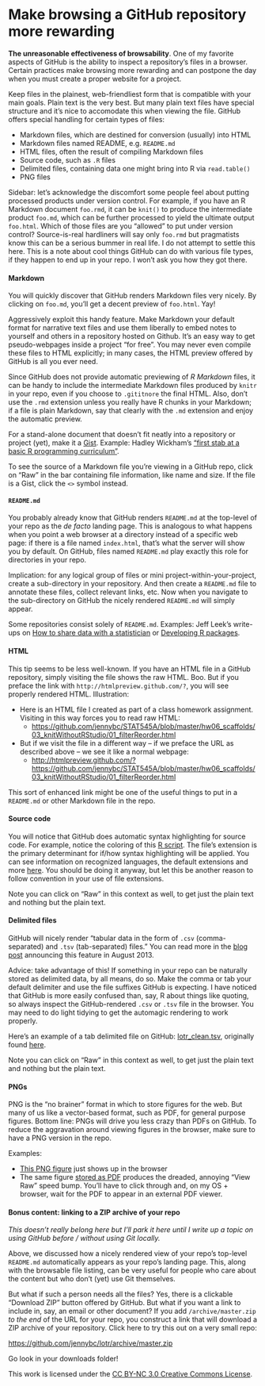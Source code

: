 Make browsing a GitHub repository more rewarding
========================================================

__The unreasonable effectiveness of browsability__. One of my favorite aspects of GitHub is the ability to inspect a repository's files in a browser. Certain practices make browsing more rewarding and can postpone the day when you must create a proper website for a project.

Keep files in the plainest, web-friendliest form that is compatible with your main goals. Plain text is the very best. But many plain text files have special structure and it's nice to accomodate this when viewing the file. GitHub offers special handling for certain types of files:

  * Markdown files, which are destined for conversion (usually) into HTML
  * Markdown files named README, e.g. `README.md`
  * HTML files, often the result of compiling Markdown files
  * Source code, such as `.R` files
  * Delimited files, containing data one might bring into R via `read.table()`
  * PNG files
  
Sidebar: let's acknowledge the discomfort some people feel about putting processed products under version control. For example, if you have an R Markdown document `foo.rmd`, it can be `knit()` to produce the intermediate product `foo.md`, which can be further processed to yield the ultimate output `foo.html`. Which of those files are you "allowed" to put under version control? Source-is-real hardliners will say only `foo.rmd` but pragmatists know this can be a serious bummer in real life. I do not attempt to settle this here. This is a note about cool things GitHub can do with various file types, if they happen to end up in your repo. I won't ask you how they got there.
  
#### Markdown

You will quickly discover that GitHub renders Markdown files very nicely. By clicking on `foo.md`, you'll get a decent preview of `foo.html`. Yay!

Aggressively exploit this handy feature. Make Markdown your default format for narrative text files and use them liberally to embed notes to yourself and others in a repository hosted on Github. It's an easy way to get pseudo-webpages inside a project "for free". You may never even compile these files to HTML explicitly; in many cases, the HTML preview offered by GitHub is all you ever need.

Since GitHub does not provide automatic previewing of *R Markdown* files, it can be handy to include the intermediate Markdown files produced by `knitr` in your repo, even if you choose to `.gititnore` the final HTML. Also, don't use the `.rmd` extension unless you really have R chunks in your Markdown; if a file is plain Markdown, say that clearly with the `.md` extension and enjoy the automatic preview.

For a stand-alone document that doesn't fit neatly into a repository or project (yet), make it a [Gist](https://gist.github.com). Example: Hadley Wickham's ["first stab at a basic R programming curriculum"](https://gist.github.com/hadley/6734639).

To see the source of a Markdown file you're viewing in a GitHub repo, click on "Raw" in the bar containing file information, like name and size. If the file is a Gist, click the `<>` symbol instead.

#### `README.md`

You probably already know that GitHub renders `README.md` at the top-level of your repo as the *de facto* landing page. This is analogous to what happens when you point a web browser at a directory instead of a specific web page: if there is a file named `index.html`, that's what the server will show you by default. On GitHub, files named `README.md` play exactly this role for directories in your repo. 

Implication: for any logical group of files or mini project-within-your-project, create a sub-directory in your repository. And then create a `README.md` file to annotate these files, collect relevant links, etc. Now when you navigate to the sub-directory on GitHub the nicely rendered `README.md` will simply appear.

Some repositories consist solely of `README.md`. Examples: Jeff Leek's write-ups on [How to share data with a statistician](How to share data with a statistician) or [Developing R packages](https://github.com/jtleek/rpackages).

#### HTML

This tip seems to be less well-known. If you have an HTML file in a GitHub repository, simply visiting the file shows the raw HTML. Boo. But if you preface the link with `http://htmlpreview.github.com/?`, you will see properly rendered HTML. Illustration:

  * Here is an HTML file I created as part of a class homework assignment. Visiting in this way forces you to read raw HTML:
    - <https://github.com/jennybc/STAT545A/blob/master/hw06_scaffolds/03_knitWithoutRStudio/01_filterReorder.html>
  * But if we visit the file in a different way -- if we preface the URL as described above -- we see it like a normal webpage:
    - <http://htmlpreview.github.com/?https://github.com/jennybc/STAT545A/blob/master/hw06_scaffolds/03_knitWithoutRStudio/01_filterReorder.html>
    
This sort of enhanced link might be one of the useful things to put in a `README.md` or other Markdown file in the repo.

#### Source code

You will notice that GitHub does automatic syntax highlighting for source code. For example, notice the coloring of this [R script](https://github.com/jennybc/swcR_duke/blob/master/code/01_countrySpecificInterceptSlope.R). The file's extension is the primary determinant for if/how syntax highlighting will be applied. You can see information on recognized languages, the default extensions and more [here](https://github.com/github/linguist/blob/master/lib/linguist/languages.yml). You should be doing it anyway, but let this be another reason to follow convention in your use of file extensions.

Note you can click on "Raw" in this context as well, to get just the plain text and nothing but the plain text.
    
#### Delimited files

GitHub will nicely render "tabular data in the form of `.csv` (comma-separated) and `.tsv` (tab-separated) files." You can read more in the [blog post](https://github.com/blog/1601-see-your-csvs) announcing this feature in August 2013.

Advice: take advantage of this! If something in your repo can be naturally stored as delimited data, by all means, do so. Make the comma or tab your default delimiter and use the file suffixes GitHub is expecting. I have noticed that GitHub is more easily confused than, say, R about things like quoting, so always inspect the GitHub-rendered `.csv` or `.tsv` file in the browser. You may need to do light tidying to get the automagic rendering to work properly.

Here's an example of a tab delimited file on GitHub: [lotr_clean.tsv](https://github.com/jennybc/lotr/blob/master/lotr_clean.tsv), originally found [here](http://www-958.ibm.com/software/data/cognos/manyeyes/datasets/words-spoken-by-character-race-scene/versions/1.txt).

Note you can click on "Raw" in this context as well, to get just the plain text and nothing but the plain text.

#### PNGs

PNG is the "no brainer" format in which to store figures for the web. But many of us like a vector-based format, such as PDF, for general purpose figures. Bottom line: PNGs will drive you less crazy than PDFs on GitHub. To reduce the aggravation around viewing figures in the browser, make sure to have a PNG version in the repo.

Examples:

  * [This PNG figure](https://github.com/jennybc/STAT545A/blob/master/hw06_scaffolds/01_justR/stripplot_wordsByRace_The_Fellowship_Of_The_Ring.png) just shows up in the browser
  * The same figure [stored as PDF](https://github.com/jennybc/STAT545A/blob/master/r.pch.pdf) produces the dreaded, annoying "View Raw" speed bump. You'll have to click through and, on my OS + browser, wait for the PDF to appear in an external PDF viewer.
  
#### Bonus content: linking to a ZIP archive of your repo

*This doesn't really belong here but I'll park it here until I write up a topic on using GitHub before / without using Git locally.*

Above, we discussed how a nicely rendered view of your repo's top-level `README.md` automatically appears as your repo's landing page. This, along with the browsable file listing, can be very useful for people who care about the content but who don't (yet) use Git themselves.

But what if such a person needs all the files? Yes, there is a clickable "Download ZIP" button offered by GitHub. But what if you want a link to include in, say, an email or other document? If you add `/archive/master.zip` *to the end* of the URL for your repo, you construct a link that will download a ZIP archive of your repository. Click here to try this out on a very small repo:

<https://github.com/jennybc/lotr/archive/master.zip>

Go look in your downloads folder!

<div class="footer">
This work is licensed under the  <a href="http://creativecommons.org/licenses/by-nc/3.0/">CC BY-NC 3.0 Creative Commons License</a>.
</div>